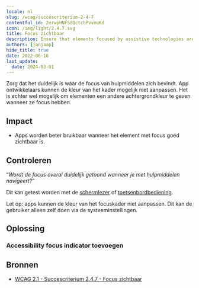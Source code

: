 ```yaml
---
locale: nl
slug: /wcag/succescriterium-2-4-7
contentful_id: 2erwpHNFSdQctchPvvmuKd
icon: /img/light/2.4.7.svg
title: Focus zichtbaar
description: Ensure that elements focused by assistive technologies are clearly indicated.
authors: [janjaap]
hide_title: true
date: 2022-06-16
last_update:
  date: 2024-03-01
---
```


<Hero
  title="Focus zichtbaar"
  imageSrc="/img/light/2.4.7.svg"
  alt="WCAG 2.4.7 - Logo"
  prefix="Succescriterium 2.4.7"
  suffix="Niveau AA"
/>

Zorg dat het duidelijk is waar de focus van hulpmiddelen zich bevindt. App ontwikkelaars kunnen de kleur van het kader mogelijk niet aanpassen. Het is echter wel mogelijk om elementen een andere achtergrondkleur te geven wanneer ze focus hebben.

## Impact

- Apps worden beter bruikbaar wanneer het element met focus goed zichtbaar is.

## Controleren

“*Wordt de focus overal duidelijk getoond wanneer je met hulpmiddelen navigeert?*“

Dit kan getest worden met de [schermlezer](/nl/stats/schermlezer) of [toetsenbordbediening](/nl/stats/toetsenbordbediening).

Let op: apps kunnen de kleur van het focuskader niet aanpassen. Dit kan de gebruiker alleen zelf doen via de systeeminstellingen.

## Oplossing

### Accessibility focus indicator toevoegen

<CodeSample id="accessibility-focus-indicator" locale="nl"/>

## Bronnen

- [WCAG 2.1 - Succescriterium 2.4.7 - Focus zichtbaar](https://www.w3.org/Translations/WCAG21-nl/#focus-zichtbaar)
